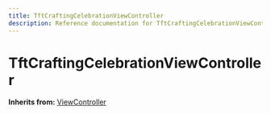 ```yaml
---
title: TftCraftingCelebrationViewController
description: Reference documentation for TftCraftingCelebrationViewController meta class
---
```



# TftCraftingCelebrationViewController

**Inherits from:** [ViewController](/classes/viewcontroller)

<ClassDetails file="/db/classes/TftCraftingCelebrationViewController.2be900957ee2.json" />
